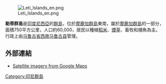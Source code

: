 [[File:Leti_Islands_en.png|thumb]]

'''勒蒂群島'''是[[印度尼西亞|印度尼西亞]]的[[群島|群島]]，位於[[摩鹿加群島|摩鹿加群島]]東南，屬於[[摩鹿加群島|摩鹿加群島]]的一部分，面積750平方公里，人口約60,000，居民以種植[[稻米|稻米]]、[[煙草|煙草]]、畜牧和捕魚為主。行政上由[[马鲁古省|马鲁古省]][[西南马鲁古县|西南马鲁古县]]管理。

==外部連結==
* [http://maps.google.com/maps?hl=en&t=k&ll=-8.178868,127.941284&spn=0.621209,0.925598&t=k Satellite imagery from Google Maps]

{{Indonesia-geo-stub}}
{{coord|-8.178868|127.941284|display=title}}
[[Category:印尼群島|Category:印尼群島]]